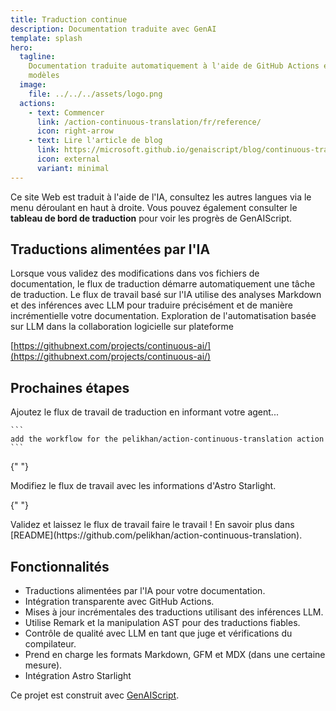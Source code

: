 ```yaml
---
title: Traduction continue
description: Documentation traduite avec GenAI
template: splash
hero:
  tagline:
    Documentation traduite automatiquement à l'aide de GitHub Actions et de
    modèles
  image:
    file: ../../../assets/logo.png
  actions:
    - text: Commencer
      link: /action-continuous-translation/fr/reference/
      icon: right-arrow
    - text: Lire l'article de blog
      link: https://microsoft.github.io/genaiscript/blog/continuous-translations/
      icon: external
      variant: minimal
---
```



Ce site Web est traduit à l'aide de l'IA, consultez les autres langues via le menu déroulant en haut à droite.
Vous pouvez également consulter le **tableau de bord de traduction** pour voir les progrès de GenAIScript.

## Traductions alimentées par l'IA

<CardGrid>
  <Card title="Actions GitHub" icon="github">
    Lorsque vous validez des modifications dans vos fichiers de documentation, le flux de traduction démarre automatiquement une tâche de traduction.
  </Card>

  <Card title="Modèles GitHub" icon="seti:markdown">
    Le flux de travail basé sur l'IA utilise des analyses Markdown et des inférences avec LLM pour traduire précisément et de manière incrémentielle votre documentation.
  </Card>
</CardGrid>

<Card title="IA continue" icon="rocket">
  Exploration de l'automatisation basée sur LLM dans la collaboration logicielle sur plateforme

[https://githubnext.com/projects/continuous-ai/](https://githubnext.com/projects/continuous-ai/)

</Card>

## Prochaines étapes

<CardGrid stagger>
  <Card title="Ajouter le flux de travail" icon="pencil">
    Ajoutez le flux de travail de traduction en informant votre agent...

    ```
    add the workflow for the pelikhan/action-continuous-translation action
    ```

  </Card>

{" "}

<Card title="Configurer votre site" icon="setting">
  Modifiez le flux de travail avec les informations d'Astro Starlight.
</Card>

{" "}

<Card title="Traduisez !" icon="add-document">
  Validez et laissez le flux de travail faire le travail !
</Card>

  <Card title="Consultez la documentation" icon="open-book">
    En savoir plus dans
    [README](https://github.com/pelikhan/action-continuous-translation).
  </Card>
</CardGrid>

## Fonctionnalités

- Traductions alimentées par l'IA pour votre documentation.
- Intégration transparente avec GitHub Actions.
- Mises à jour incrémentales des traductions utilisant des inférences LLM.
- Utilise Remark et la manipulation AST pour des traductions fiables.
- Contrôle de qualité avec LLM en tant que juge et vérifications du compilateur.
- Prend en charge les formats Markdown, GFM et MDX (dans une certaine mesure).
- Intégration Astro Starlight

Ce projet est construit avec [GenAIScript](https://microsoft.github.io/genaiscript).
